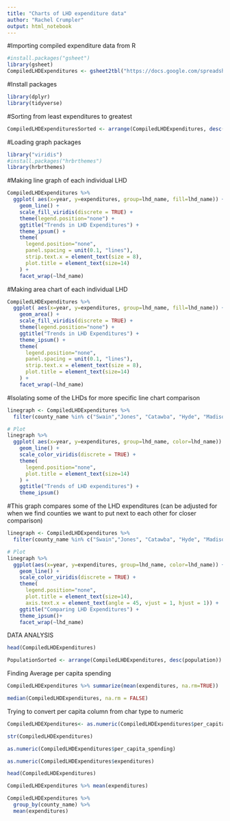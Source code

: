 ```yaml
---
title: "Charts of LHD expenditure data"
author: "Rachel Crumpler"
output: html_notebook
---
```

#Importing compiled expenditure data from R
```r
#install.packages("gsheet")
library(gsheet)
CompiledLHDExpenditures <- gsheet2tbl("https://docs.google.com/spreadsheets/d/1Zc10pam92Y1218F90eXn9ri7-a4GQI1vhzING33nNSI/edit#gid=0")
```

#Install packages
```r
library(dplyr)
library(tidyverse)
```


#Sorting from least expenditures to greatest
```r
CompiledLHDExpendituresSorted <- arrange(CompiledLHDExpenditures, desc(expenditures))
```

#Loading graph packages
```r
library("viridis")
#install.packages("hrbrthemes")
library(hrbrthemes)
```

#Making line graph of each individual LHD
```r
CompiledLHDExpenditures %>%
  ggplot( aes(x=year, y=expenditures, group=lhd_name, fill=lhd_name)) +
    geom_line() +
    scale_fill_viridis(discrete = TRUE) +
    theme(legend.position="none") +
    ggtitle("Trends in LHD Expenditures") +
    theme_ipsum() +
    theme(
      legend.position="none",
      panel.spacing = unit(0.1, "lines"),
      strip.text.x = element_text(size = 8),
      plot.title = element_text(size=14)
    ) +
    facet_wrap(~lhd_name)
```
#Making area chart of each individual LHD
```r
CompiledLHDExpenditures %>%
  ggplot( aes(x=year, y=expenditures, group=lhd_name, fill=lhd_name)) +
    geom_area() +
    scale_fill_viridis(discrete = TRUE) +
    theme(legend.position="none") +
    ggtitle("Trends in LHD Expenditures") +
    theme_ipsum() +
    theme(
      legend.position="none",
      panel.spacing = unit(0.1, "lines"),
      strip.text.x = element_text(size = 8),
      plot.title = element_text(size=14)
    ) +
    facet_wrap(~lhd_name)
```

#Isolating some of the LHDs for more specific line chart comparison
```r
linegraph <- CompiledLHDExpenditures %>% 
  filter(county_name %in% c("Swain","Jones", "Catawba", "Hyde", "Madison", "Mecklenburg"))

# Plot
linegraph %>%
  ggplot( aes(x=year, y=expenditures, group=lhd_name, color=lhd_name)) +
    geom_line() +
    scale_color_viridis(discrete = TRUE) +
    theme(
      legend.position="none",
      plot.title = element_text(size=14)
    ) +
    ggtitle("Trends of LHD expenditures") +
    theme_ipsum()

```


#This graph compares some of the LHD expenditures (can be adjusted for when we find counties we want to put next to each other for closer comparison)
```r
linegraph <- CompiledLHDExpenditures %>% 
  filter(county_name %in% c("Swain","Jones", "Catawba", "Hyde", "Madison", "Mecklenburg"))

# Plot
linegraph %>%
  ggplot(aes(x=year, y=expenditures, group=lhd_name, color=lhd_name)) +
    geom_line() +
    scale_color_viridis(discrete = TRUE) +
    theme(
      legend.position="none",
      plot.title = element_text(size=14), 
      axis.text.x = element_text(angle = 45, vjust = 1, hjust = 1)) +
    ggtitle("Comparing LHD Expenditures") +
    theme_ipsum()+
    facet_wrap(~lhd_name)
```


DATA ANALYSIS

```r
head(CompiledLHDExpenditures)
```
```r
PopulationSorted <- arrange(CompiledLHDExpenditures, desc(population))
```


Finding Average per capita spending
```r
CompiledLHDExpenditures %>% summarize(mean(expenditures, na.rm=TRUE))
```

```r
median(CompiledLHDExpenditures, na.rm = FALSE)
```
Trying to convert per capita column from char type to numeric
```r
CompiledLHDEXpenditures<- as.numeric(CompiledLHDExpenditures$per_capita_spending)
```
```r
str(CompiledLHDExpenditures)
```

```r
as.numeric(CompiledLHDExpenditures$per_capita_spending)
```


```r
as.numeric(CompiledLHDExpenditures$expenditures)
```
```r
head(CompiledLHDExpenditures)
```


```r
CompiledLHDExpenditures %>% mean(expenditures)
```

```r
CompiledLHDExpenditures %>% 
  group_by(county_name) %>% 
  mean(expenditures)
```

```r

```

